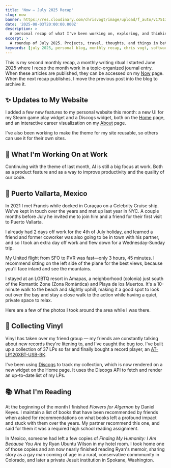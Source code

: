 ```yaml
---
title: 'Now — July 2025 Recap'
slug: now
banner: https://res.cloudinary.com/chrisvogt/image/upload/f_auto/v1751343485/chrisvogt-me/thumbnails/now-page.webp
date: '2025-08-03T20:00:00.000Z'
description: >
  A personal recap of what I've been working on, exploring, and thinking about in July 2025.
excerpt: >
  A roundup of July 2025. Projects, travel, thoughts, and things in between.
keywords: [july 2025, personal blog, monthly recap, chris vogt, software projects, music practice, travel highlights]
---
```



This is my second monthly recap, a monthly writing ritual I started June 2025 where I recap the month work in a topic-organized journal entry. When these articles are published, they can be accessed on my [Now](/now) page. When the next recap publishes, I move the previous post into the blog to archive it.

## ✨ Updates to My Website

I added a few new features to my personal website this month: a new UI for my Steam game play widget and a Discogs widget, both on the [Home](/) page, and an interactive career visualization on my [About](/about) page.

I've also been working to make the theme for my site reusable, so others can use it for their own sites.

## 💼 What I'm Working On at Work

Continuing with the theme of last month, AI is still a big focus at work. Both as a product feature and as a way to improve productivity and the quality of our code.

## 🌴 Puerto Vallarta, Mexico

In 2021 I met Francis while docked in Curaçao on a Celebrity Cruise ship. We've kept in touch over the years and met up last year in NYC. A couple months before July he invited me to join him and a friend for their first visit to Puerto Vallarta.

I already had 2 days off work for the 4th of July holiday, and learned a friend and former coworker was also going to be in town with his partner, and so I took an extra day off work and flew down for a Wednesday-Sunday trip.

My United flight from SFO to PVR was fast—only 3 hours, 45 minutes. I recommend sitting on the left side of the plane for the best views, because you'll face inland and see the mountains.

<PhotoGallery photos={pvrFlight} />

I stayed at an LGBTQ resort in Amapas, a neighborhood (colonia) just south of the Romantic Zone (Zona Romántica) and Playa de los Muertos. It's a 10-minute walk to the beach and slightly uphill, making it a good spot to look out over the bay and stay a close walk to the action while having a quiet, private space to relax.

<PhotoGallery photos={pvrHotel} />

Here are a few of the photos I took around the area while I was there.

<PhotoGallery photos={pvrZonaRomantica} />

## 🎵 Collecting Vinyl

Vinyl has taken over my friend group — my friends are constantly talking about new records they're litening to, and I've caught the bug too. I've built up a collection of 37 LPs so far and finally bought a record player, an [AT-LP120XBT-USB-BK](https://www.audio-technica.com/en-us/at-lp120xbt-usb).

I've been using [Discogs](https://www.discogs.com/) to track my collection, which is now rendered on a new widget on the Home page. It uses the Discogs API to fetch and render an up-to-date list of my LPs.

<PhotoGallery photos={vinylCollection} />

## 📚 What I'm Reading

At the beginning of the month I finished _Flowers for Algernon_ by Daniel Keyes. I maintain a list of books that have been recommended by friends when asked for recommendations on what books left a profound impact and stuck with them over the years. My partner recommend this one, and said for them it was a required high school reading assignment.

In Mexico, someone had left a few copies of _Finding My Humanity: I Am Because You Are_ by Ryan Ubuntu Wilson in my hotel room. I took home one of those copies and am now nearly finished reading Ryan's memoir, sharing story as a gay man coming of age in a rural, conservative commmunity in Colorado, and later a private Jesuit institution in Spokane, Washington.
